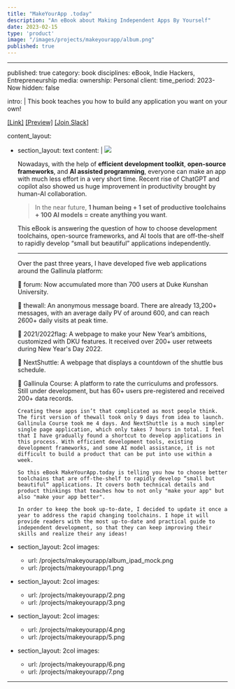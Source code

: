 ```yaml
---
title: "MakeYourApp .today"
description: "An eBook about Making Independent Apps By Yourself"
date: 2023-02-15
type: 'product'
image: "/images/projects/makeyourapp/album.png"
published: true
---
```


---
published: true
category: book
disciplines: eBook, Indie Hackers, Entrepreneurship
media:
ownership: Personal
client:
time_period: 2023-Now
hidden: false

intro: |
  This book teaches you how to build any application you want on your own!

  [[Link]](https://makeyourapp.today)
  [[Preview]](https://junkaiman.notion.site/Public-Review-2b2a6ea5a2d34b2aadfc996196b082a4)
  [[Join Slack]](https://join.slack.com/t/makeyourapptoday/shared_invite/zt-1pl5rxspu-um0_ndLyyysmJGin~S2wlA)

content_layout:
  - section_layout: text
    content: |
      ![](/images/projects/makeyourapp/album.png)

      Nowadays, with the help of **efficient development toolkit**, **open-source frameworks**, and **AI assisted programming**, everyone can make an app with much less effort in a very short time. Recent rise of ChatGPT and copilot also showed us huge improvement in productivity brought by human-AI collaboration. 
      
      > In the near future, **1 human being + 1 set of productive toolchains + 100 AI models = create anything you want**.
      
      This eBook is answering the question of how to choose development toolchains, open-source frameworks, and AI tools that are off-the-shelf to rapidly develop “small but beautiful” applications independently.
      
      ----
      Over the past three years, I have developed five web applications around the Gallinula platform:
      
      📌 forum: Now accumulated more than 700 users at Duke Kunshan University.
      
      📌 thewall: An anonymous message board. There are already 13,200+ messages, with an average daily PV of around 600, and can reach 2600+ daily visits at peak time.
      
      📌 2021/2022flag: A webpage to make your New Year’s ambitions, customized with DKU features. It received over 200+ user retweets during New Year's Day 2022.
      
      📌 NextShuttle: A webpage that displays a countdown of the shuttle bus schedule.
      
      📌 Gallinula Course: A platform to rate the curriculums and professors. Still under development, but has 60+ users pre-registered and received 200+ data records.

        Creating these apps isn’t that complicated as most people think. The first version of thewall took only 9 days from idea to launch. Gallinula Course took me 4 days. And NextShuttle is a much simpler single page application, which only takes 7 hours in total. I feel that I have gradually found a shortcut to develop applications in this process. With efficient development tools, existing development frameworks, and some AI model assistance, it is not difficult to build a product that can be put into use within a week.

        So this eBook MakeYourApp.today is telling you how to choose better toolchains that are off-the-shelf to rapidly develop “small but beautiful” applications. It covers both technical details and product thinkings that teaches how to not only "make your app" but also "make your app better".

        In order to keep the book up-to-date, I decided to update it once a year to address the rapid changing toolchains. I hope it will provide readers with the most up-to-date and practical guide to independent development, so that they can keep improving their skills and realize their any ideas!
  - section_layout: 2col
    images:
    - url: /projects/makeyourapp/album_ipad_mock.png
    - url: /projects/makeyourapp/1.png

  - section_layout: 2col
    images:
    - url: /projects/makeyourapp/2.png
    - url: /projects/makeyourapp/3.png

  - section_layout: 2col
    images:
    - url: /projects/makeyourapp/4.png
    - url: /projects/makeyourapp/5.png
  
  - section_layout: 2col
    images:
    - url: /projects/makeyourapp/6.png
    - url: /projects/makeyourapp/7.png
---
